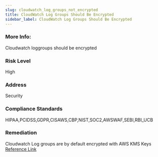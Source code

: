 ```yaml
---
slug: cloudwatch_log_groups_not_encrypted
title: CloudWatch Log Groups Should Be Encrypted
sidebar_label: CloudWatch Log Groups Should Be Encrypted
---
```


### More Info:

Cloudwatch loggroups should be encrypted

### Risk Level

High

### Address

Security

### Compliance Standards

HIPAA,PCIDSS,GDPR,CISAWS,CBP,NIST,SOC2,AWSWAF,SEBI,RBI_UCB

### Remediation

Cloudwatch Log groups are by default encrypted with AWS KMS Keys
[Reference Link](https://docs.aws.amazon.com/AmazonCloudWatch/latest/logs/encrypt-log-data-kms.html)
